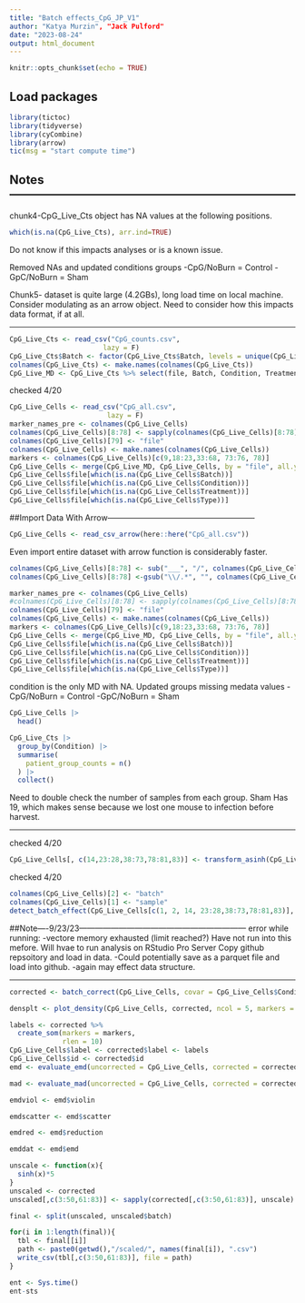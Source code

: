 ```yaml
---
title: "Batch effects_CpG_JP_V1"
author: "Katya Murzin", "Jack Pulford"
date: "2023-08-24"
output: html_document
---
```


```r
knitr::opts_chunk$set(echo = TRUE)
```


## Load packages
```r
library(tictoc)
library(tidyverse)
library(cyCombine)
library(arrow)
tic(msg = "start compute time")
```

## Notes------------------------------------------------------------------------
chunk4-CpG_Live_Cts object has NA values at the following positions. 
```R
which(is.na(CpG_Live_Cts), arr.ind=TRUE)
``` 
Do not know if this impacts analyses or is a known issue. 

Removed NAs and updated conditions groups 
  -CpG/NoBurn = Control 
  -GpC/NoBurn = Sham
  
Chunk5- dataset is quite large (4.2GBs), long load time on local machine. 
Consider modulating as an arrow object. Need to consider how this impacts data 
format, if at all. 

 -------------------------------------------------------------------------------

```r
CpG_Live_Cts <- read_csv("CpG_counts.csv",
                       lazy = F)
CpG_Live_Cts$Batch <- factor(CpG_Live_Cts$Batch, levels = unique(CpG_Live_Cts$Batch))
colnames(CpG_Live_Cts) <- make.names(colnames(CpG_Live_Cts))
CpG_Live_MD <- CpG_Live_Cts %>% select(file, Batch, Condition, Treatment, Type)

```
checked 4/20
```r
CpG_Live_Cells <- read_csv("CpG_all.csv",
                        lazy = F)
marker_names_pre <- colnames(CpG_Live_Cells)
colnames(CpG_Live_Cells)[8:78] <- sapply(colnames(CpG_Live_Cells)[8:78], function(x){strsplit(x, "___")[[1]][2]})
colnames(CpG_Live_Cells)[79] <- "file"
colnames(CpG_Live_Cells) <- make.names(colnames(CpG_Live_Cells))
markers <- colnames(CpG_Live_Cells)[c(9,18:23,33:68, 73:76, 78)]
CpG_Live_Cells <- merge(CpG_Live_MD, CpG_Live_Cells, by = "file", all.y = T)
CpG_Live_Cells$file[which(is.na(CpG_Live_Cells$Batch))]
CpG_Live_Cells$file[which(is.na(CpG_Live_Cells$Condition))]
CpG_Live_Cells$file[which(is.na(CpG_Live_Cells$Treatment))]
CpG_Live_Cells$file[which(is.na(CpG_Live_Cells$Type))]
```

##Import Data With Arrow--------------------------------------------------------
```r
CpG_Live_Cells <- read_csv_arrow(here::here("CpG_all.csv"))
```
Even import entire dataset with arrow function is considerably faster. 

```r
colnames(CpG_Live_Cells)[8:78] <- sub("___", "/", colnames(CpG_Live_Cells[8:78]))
colnames(CpG_Live_Cells)[8:78] <-gsub("\\/.*", "", colnames(CpG_Live_Cells[8:78]))
```



```r
marker_names_pre <- colnames(CpG_Live_Cells)
#colnames(CpG_Live_Cells)[8:78] <- sapply(colnames(CpG_Live_Cells)[8:78], function(x){strsplit(x, "___")[[1]][2]})
colnames(CpG_Live_Cells)[79] <- "file"
colnames(CpG_Live_Cells) <- make.names(colnames(CpG_Live_Cells))
markers <- colnames(CpG_Live_Cells)[c(9,18:23,33:68, 73:76, 78)]
CpG_Live_Cells <- merge(CpG_Live_MD, CpG_Live_Cells, by = "file", all.y = T)
CpG_Live_Cells$file[which(is.na(CpG_Live_Cells$Batch))]
CpG_Live_Cells$file[which(is.na(CpG_Live_Cells$Condition))]
CpG_Live_Cells$file[which(is.na(CpG_Live_Cells$Treatment))]
CpG_Live_Cells$file[which(is.na(CpG_Live_Cells$Type))]
```

condition is the only MD with NA. 
Updated groups missing medata values 
  -CpG/NoBurn = Control 
  -GpC/NoBurn = Sham 

```r
CpG_Live_Cells |> 
  head()
```

```r
CpG_Live_Cts |>
  group_by(Condition) |>
  summarise(
    patient_group_counts = n()
  ) |>
  collect()
```

Need to double check the number of samples from each group. Sham Has 19, which 
makes sense because we lost one mouse to infection before harvest. 

 -------------------------------------------------------------------------------


checked 4/20
```r
CpG_Live_Cells[, c(14,23:28,38:73,78:81,83)] <- transform_asinh(CpG_Live_Cells[, c(14, 23:28,38:73,78:81,83)])
```
 
checked 4/20
```r
colnames(CpG_Live_Cells)[2] <- "batch"
colnames(CpG_Live_Cells)[1] <- "sample"
detect_batch_effect(CpG_Live_Cells[c(1, 2, 14, 23:28,38:73,78:81,83)], out_dir = getwd(), markers = markers)
```

##Note----9/23/23---------------------------------------------------------------
error while running: 
  -vectore memory exhausted (limit reached?)
  Have not run into this mefore. Will hvae to run analysis on RStudio Pro Server
Copy github repsoitory and load in data. 
  -Could potentially save as a parquet file and load into github. 
  -again may effect data structure. 

 -------------------------------------------------------------------------------


```r
corrected <- batch_correct(CpG_Live_Cells, covar = CpG_Live_Cells$Condition, markers = markers)
```


```r
densplt <- plot_density(CpG_Live_Cells, corrected, ncol = 5, markers = markers)
```

```r
labels <- corrected %>% 
  create_som(markers = markers,
             rlen = 10)
CpG_Live_Cells$label <- corrected$label <- labels
CpG_Live_Cells$id <- corrected$id
emd <- evaluate_emd(uncorrected = CpG_Live_Cells, corrected = corrected, markers = markers, cell_col = "label")
```

```r
mad <- evaluate_mad(uncorrected = CpG_Live_Cells, corrected = corrected, markers = markers, cell_col = "label")
```

```r
emdviol <- emd$violin

emdscatter <- emd$scatter

emdred <- emd$reduction

emddat <- emd$emd
```

```r
unscale <- function(x){
  sinh(x)*5
}
unscaled <- corrected
unscaled[,c(3:50,61:83)] <- sapply(corrected[,c(3:50,61:83)], unscale)
```


```r
final <- split(unscaled, unscaled$batch)
```

```r
for(i in 1:length(final)){
  tbl <- final[[i]]
  path <- paste0(getwd(),"/scaled/", names(final[i]), ".csv")
  write_csv(tbl[,c(3:50,61:83)], file = path)
}
```


```r
ent <- Sys.time()
ent-sts
```